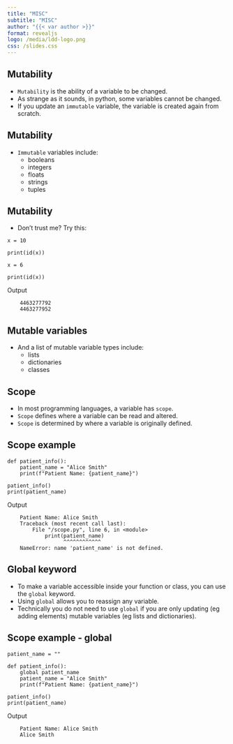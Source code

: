 ```yaml
---
title: "MISC"
subtitle: "MISC"
author: "{{< var author >}}"
format: revealjs
logo: /media/ldd-logo.png
css: /slides.css
---
```



## Mutability

* `Mutability` is the ability of a variable to be changed.
* As strange as it sounds, in python, some variables cannot be changed.
* If you update an `immutable` variable, the variable is created again from scratch. 


## Mutability

* `Immutable` variables include:
    * booleans
    * integers
    * floats
    * strings
    * tuples


## Mutability

* Don't trust me? Try this:

```.python
x = 10

print(id(x))

x = 6

print(id(x))
```

Output

        4463277792
        4463277952


## Mutable variables

* And a list of mutable variable types include:
    * lists
    * dictionaries
    * classes


## Scope

* In most programming languages, a variable has `scope`.
* `Scope` defines where a variable can be read and altered.
* `Scope` is determined by where a variable is originally defined.


## Scope example

```.python
def patient_info():
    patient_name = "Alice Smith"
    print(f"Patient Name: {patient_name}")

patient_info()
print(patient_name)
```

Output

        Patient Name: Alice Smith
        Traceback (most recent call last):
            File "/scope.py", line 6, in <module>
                print(patient_name)
                      ^^^^^^^^^^^^
        NameError: name 'patient_name' is not defined.

## Global keyword

* To make a variable accessible inside your function or class, you can use the `global` keyword.
* Using `global` allows you to reassign any variable.
* Technically you do not need to use `global` if you are only updating (eg adding elements) mutable variables (eg lists and dictionaries).


## Scope example - global

```.python
patient_name = ""

def patient_info():
    global patient_name
    patient_name = "Alice Smith"
    print(f"Patient Name: {patient_name}")

patient_info()
print(patient_name)
```

Output

        Patient Name: Alice Smith
        Alice Smith